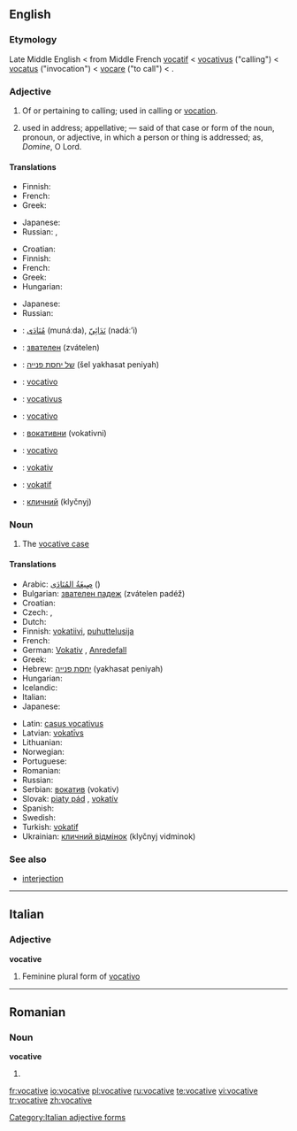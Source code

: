 ==English==

===Etymology===
Late Middle English < from Middle French [[vocatif]] < {{L.}} [[vocativus]] ("calling") < [[vocatus]] ("invocation") < [[vocare]] ("to call") < {{proto|Indo-European|wek-|give vocal utterance, speak}}.

===Adjective===
{{en-adj}}

# Of or pertaining to calling; used in calling or [[vocation]].
# {{grammar}} used in address; appellative; — said of that case or form of the noun, pronoun, or adjective, in which a person or thing is addressed; as, ''Domine'', O Lord.

====Translations====
{{trans-top|of or pertaining to calling}}
* Finnish: {{t|fi|kutsumuksellinen}}
* French: {{t|fr|vocationnel}}
* Greek: {{t|el|κλητικός||tr=klitikós|sc=Grek}}
{{trans-mid}}
* Japanese: {{t|ja|天職の|tr=tenshoku-no|sc=Jpan}}
* Russian: {{t|ru|призывающий||tr=prizyvájuš'ij|sc=Cyrl}}, {{t|ru|зовущий||tr=zovúš'ij|sc=Cyrl}}
{{trans-bottom}}

{{trans-top|grammar: used in address}}
* Croatian: {{t-|hr|vokativan}}
* Finnish: {{t|fi|vokatiivinen}}
* French: {{t+|fr|vocatif|m}}
* Greek: {{t|el|κλητικός||tr=klitikós|sc=Grek}}
* Hungarian: {{t|hu|megszólító}}
{{trans-mid}}
* Japanese: {{t|ja|呼格の|tr=kokaku-no|sc=Jpan}}
* Russian: {{t|ru|звательный||tr=zvátel'nyj|sc=Cyrl}}
{{trans-bottom}}

{{checktrans-top}}
* {{ttbc|Arabic}}: [[منادى|مُنَادَى]] (munáːda), [[ندائي|نَدَائِيّ]] (nadáː’i)
* {{ttbc|Bulgarian}}: [[звателен]] (zvátelen)
* {{ttbc|Hebrew}}: [[של יחסת פנייה]] (šel yakhasat peniyah) {{f}}
* {{ttbc|Italian}}: [[vocativo]]
{{checktrans-mid}}
* {{ttbc|Latin}}: [[vocativus]]
* {{ttbc|Portuguese}}: [[vocativo]]
* {{ttbc|Serbian}}: [[вокативни]] (vokativni)
* {{ttbc|Spanish}}: [[vocativo]]
* {{ttbc|Swedish}}: [[vokativ]]
* {{ttbc|Turkish}}: [[vokatif]]
* {{ttbc|Ukrainian}}: [[кличний]] (klyčnyj)
{{checktrans-bottom}}

===Noun===
{{en-noun}}

# {{grammar}} The [[vocative case]]

====Translations====
{{trans-top|grammatical case}}
* Arabic: [[صيغة المنادى|صِيغَةُ المُنَادَى]] ({{IPA|ʂíːɣatu l-munáːda}}) {{f}}
* Bulgarian: [[звателен падеж]] (zvátelen padéž) {{m}}
* Croatian: {{t-|hr|vokativ|m}}
* Czech: {{t-|cs|vokativ|m}}, {{t-|cs|pátý pád|m}}
* Dutch: {{t+|nl|aanspreekvorm|m}}
* Finnish: [[vokatiivi]], [[puhuttelusija]]
* French: {{t+|fr|vocatif|m}}
* German: [[Vokativ]] {{m}}, [[Anredefall]] {{m}}
* Greek: {{t+|el|κλητική|f|tr=klitikí|sc=Grek}}
* Hebrew: [[יחסת פנייה]] (yakhasat peniyah) {{f}}
* Hungarian: {{t+|hu|megszólító eset}}
* Icelandic: {{t+|is|ávarpsfall|n}}
* Italian: {{t+|it|vocativo|m}}
* Japanese: {{t+|ja|呼格|tr=kokaku|sc=Jpan}}
{{trans-mid}}
* Latin: [[casus vocativus]] {{m}}
* Latvian: [[vokatīvs]] {{m}}
* Lithuanian: {{t+|lt|šauksmininkas|m|xs=Lithuanian}}
* Norwegian: {{t-|no|vokativ|m}}
* Portuguese: {{t+|pt|vocativo|m}}
* Romanian: {{t-|ro|vocativ|n}}
* Russian: {{t-|ru|звательный падеж|m|tr=zvátel'nyj padéž|sc=Cyrl}}
* Serbian: [[вокатив]] (vokativ) {{m}}
* Slovak: [[piaty pád]] {{m}}, [[vokatív]] {{m}}
* Spanish: {{t+|es|vocativo|m}}
* Swedish: {{t-|sv|vokativ}}
* Turkish: [[vokatif]]
* Ukrainian: [[кличний відмінок]] (klyčnyj vidminok) {{m}}
{{trans-bottom}}

===See also===
* [[interjection]]

----

==Italian==

===Adjective===
'''vocative''' {{f}}

# Feminine plural form of [[vocativo]]

[[Category:Italian adjective forms]]

----

==Romanian==

===Noun===
'''vocative''' {{n|p}}

# {{plural of|vocativ|lang=Romanian}}

[[fr:vocative]]
[[io:vocative]]
[[pl:vocative]]
[[ru:vocative]]
[[te:vocative]]
[[vi:vocative]]
[[tr:vocative]]
[[zh:vocative]]